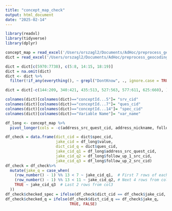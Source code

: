 ```yaml
---
title: "concept_map_check"
output: html_document
date: "2025-02-14"
---
```


```r
library(readxl)
library(tidyverse)
library(dplyr)
```

```r
concept_map = read_excel('/Users/orszagl2/Documents/AdHoc/preprocess_geocoding_data/address_concept_map.xlsx')
dict = read_excel('/Users/orszagl2/Documents/AdHoc/preprocess_geocoding_data/dictionary.xlsx', sheet = 3)
```

```r
dict = dict[c(5970:7738), c(5:8, 14:15, 18:19)]
dict = na.omit(dict)
dict <- dict %>%
  filter(!if_any(everything(), ~ grepl("DontKnow", ., ignore.case = TRUE)))
```

```r
dict = dict[-c(144:209, 340:421, 435:513, 527:563, 577:611, 625:660), ]
```

```r
colnames(dict)[colnames(dict)=="conceptId...5"]= "srv_cid"
colnames(dict)[colnames(dict)=="conceptId...7"]= "ques_cid"
colnames(dict)[colnames(dict)=="conceptId...14"]= "spec_cid"
colnames(dict)[colnames(dict)=="Variable Name"]= "var_name"
```

```r
df_long <- concept_map %>%
  pivot_longer(cols = -c(address_src_quest_cid, address_nickname, follow_up_1_src_cid, follow_up_2_src_cid, address_type), values_to = "value") 
```

```r
df_check = data.frame(dict_cid = dict$spec_cid, 
                      jake_cid = df_long$value,
                      dict_cid_q = dict$ques_cid,
                      jake_cid_q1 = df_long$address_src_quest_cid,
                      jake_cid_q2 = df_long$follow_up_1_src_cid,
                      jake_cid_q3 = df_long$follow_up_2_src_cid)
df_check = df_check%>%
  mutate(jake_q = case_when(
    (row_number() - 1) %% 13 < 7 ~ jake_cid_q1,  # First 7 rows of each cycle from col1
    (row_number() - 1) %% 13 < 11 ~ jake_cid_q2, # Next 4 rows from col2
    TRUE ~ jake_cid_q3  # Last 2 rows from col3
  ))
df_check$checked_spec = ifelse(df_check$dict_cid == df_check$jake_cid, TRUE, FALSE)
df_check$checked_q = ifelse(df_check$dict_cid_q == df_check$jake_q, 
                            TRUE, FALSE)
```
